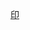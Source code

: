{{Navbox with collapsible groups
|name = 印度尼西亞外交
|title =  {{flagicon|INA}} {{link-en|印度尼西亞外交|Foreign relations of Indonesia}}
|listclass  = hlist
|image = [[File:National emblem of Indonesia Garuda Pancasila.svg|link=|alt=|60px|Coat of arms of Indonesia]]
|sect1  = 雙邊關係
|list1  = {{Navbox|child
|group1 = 非洲
|list1  = 
* {{link-en|阿爾及利亞－印度尼西亞關係|Algeria–Indonesia relations|阿爾及利亞}}
* {{link-en|埃及－印度尼西亞關係|Egypt–Indonesia relations|埃及}}
* {{link-en|埃塞俄比亞－印度尼西亞關係|Ethiopia–Indonesia relations|埃塞俄比亞}}
* [[印度尼西亞－几内亚關係|几内亚]]
* {{link-en|印度尼西亞－肯尼亞關係|Indonesia–Kenya relations|肯尼亞}}
* {{link-en|印度尼西亞－利比里亞關係|Indonesia–Liberia relations|利比里亞}}
* {{link-en|印度尼西亞－利比亞關係|Indonesia–Libya relations|利比亞}}
* [[印度尼西亞－馬達加斯加關係|馬達加斯加]]
* {{link-en|印度尼西亞－摩洛哥關係|Indonesia–Morocco relations|摩洛哥}}
* {{link-en|印度尼西亞－納米比亞關係|Indonesia–Namibia relations|納米比亞}}
* {{link-en|印度尼西亞－尼日利亞關係|Indonesia–Nigeria relations|尼日利亞}}
* [[印度尼西亞－塞內加爾關係|塞內加爾]]
* {{link-en|印度尼西亞－南非關係|Indonesia–South Africa relations|南非}}
* {{link-en|印度尼西亞－蘇丹關係|Indonesia–Sudan relations|蘇丹}}
* {{link-en|印度尼西亞－坦桑尼亞關係|Indonesia–Tanzania relations|坦桑尼亞}}
* {{link-en|印度尼西亞－突尼斯關係|Indonesia–Tunisia relations|突尼斯}}
* {{link-en|印度尼西亞－津巴布韋關係|Indonesia–Zimbabwe relations|津巴布韋}}

|group2 = 美洲
|list2  =
{{Navbox|subgroup
  |group1 = 北美洲   
  |list1 =
* {{link-en|加拿大－印度尼西亞關係|Canada–Indonesia relations|加拿大}}
* {{link-en|古巴－印度尼西亞關係|Cuba–Indonesia relations|古巴}}
* [[危地馬拉－印尼關係|瓜地馬拉]]
* {{link-en|印度尼西亞－墨西哥關係|Indonesia–Mexico relations|墨西哥}}
* [[印度尼西亞－巴拿馬關係|巴拿馬]]
* [[印度尼西亞－美國關係|美國]]
  |group2 = 南美洲   
  |list2 =
* {{link-en|阿根廷－印度尼西亞關係|Argentina–Indonesia relations|阿根廷}}
* {{link-en|巴西－印度尼西亞關係|Brazil–Indonesia relations|巴西}}
* {{link-en|智利－印度尼西亞關係|Chile–Indonesia relations|智利}}
* {{link-en|哥倫比亞－印度尼西亞關係|Colombia–Indonesia relations|哥倫比亞}}
* {{link-en|厄瓜多爾－印度尼西亞關係|Ecuador–Indonesia relations|厄瓜多爾}}
* [[印度尼西亞－秘魯關係|秘魯]]
* [[印度尼西亞－蘇里南關係|蘇里南]]
* {{link-en|印度尼西亞－委內瑞拉關係|Indonesia–Venezuela relations|委內瑞拉}}
}}

|group3 = 亞洲
|list3  =
{{Navbox|subgroup
  |group1 = [[東南亞國家聯盟|ASEAN]]
  |list1 =
* {{link-en|汶萊－印度尼西亞關係|Brunei–Indonesia relations|汶萊}}
* {{link-en|柬埔寨－印度尼西亞關係|Cambodia–Indonesia relations|柬埔寨}}
* {{link-en|印度尼西亞－老撾關係|Indonesia–Laos relations|老撾}}
* [[印度尼西亚－马来西亚关系|馬來西亞]]
* {{link-en|印度尼西亞－緬甸關係|Indonesia–Myanmar relations|緬甸}}
* {{link-en|印度尼西亞－菲律賓關係|Indonesia–Philippines relations|菲律賓}}
* {{link-en|新加坡－印度尼西亞關係|Indonesia–Singapore relations|新加坡}}
* {{link-en|印度尼西亞－泰國關係|Indonesia–Thailand relations|泰國}}
* [[印度尼西亞－越南關係|越南]]
  |group2 = 東亞
  |list2 =
* [[中國－印度尼西亞關係|中華人民共和國]]
** {{link-en|香港與印度尼西亞關係|Hong Kong–Indonesia relations|香港}}
* [[印度尼西亞－日本關係|日本]]
* {{link-en|印度尼西亞－蒙古國關係|Indonesia–Mongolia relations|蒙古}}
* [[印度尼西亚－朝鲜关系|朝鮮]]
* [[印度尼西亞－韓國關係|韓國]]
* [[中華民國與印度尼西亞關係|中華民國]]
** [[臺灣與印尼關係史|臺灣]]
  |group3 = 西亞
  |list3 =
* {{link-en|巴林－印度尼西亞關係|Bahrain–Indonesia relations|巴林}}
* {{link-en|印度尼西亞－伊朗關係|Indonesia–Iran relations|伊朗}}
* {{link-en|印度尼西亞－伊拉克關係|Indonesia–Iraq relations|伊拉克}}
* {{link-en|印度尼西亞－以色列關係|Indonesia–Israel relations|以色列}}
* {{link-en|印度尼西亞－約旦關係|Indonesia–Jordan relations|約旦}}
* {{link-en|印度尼西亞－科威特關係|Indonesia–Kuwait relations|科威特}}
* {{link-en|印度尼西亞－黎巴嫩關係|Indonesia–Lebanon relations|黎巴嫩}}
* {{link-en|印度尼西亞－阿曼關係|Indonesia–Oman relations|阿曼}}
* {{link-en|印度尼西亞－巴勒斯坦關係|Indonesia–Palestine relations|巴勒斯坦}}
* {{link-en|印度尼西亞－卡塔爾關係|Indonesia–Qatar relations|卡塔爾}}
* [[印度尼西亞－沙特阿拉伯關係|沙特阿拉伯]]
* [[印度尼西亞－敘利亞關係|敘利亞]]
* {{link-en|印度尼西亞－土耳其關係|Indonesia–Turkey relations|土耳其}}
* {{link-en|印度尼西亞－阿聯酋關係|Indonesia–United Arab Emirates relations|阿聯酋}}
* {{link-en|印度尼西亞－也門關係|Indonesia–Yemen relations|也門}}
  |group4 = 其他地區
  |list4 =
* {{link-en|阿富汗－印度尼西亞關係|Afghanistan–Indonesia relations|阿富汗}}
* [[亞塞拜然－印度尼西亞關係|亞塞拜然]]
* {{link-en|孟加拉國－印度尼西亞關係|Bangladesh–Indonesia relations|孟加拉}}
* [[東帝汶－印度尼西亞關係|東帝汶]]
* {{link-en|印度－印度尼西亞關係|India–Indonesia relations|印度}}
* {{link-en|印度尼西亞－哈薩克斯坦關係|Indonesia–Kazakhstan relations|哈薩克斯坦}}
* {{link-en|印度尼西亞－尼泊爾關係|Indonesia–Nepal relations|尼泊爾}}
* {{link-en|印度尼西亞－巴基斯坦關係|Indonesia–Pakistan relations|巴基斯坦}}
* {{link-en|印度尼西亞－斯里蘭卡關係|Indonesia–Sri Lanka relations|斯里蘭卡}}
* {{link-en|印度尼西亞－烏茲別克斯坦關係|Indonesia–Uzbekistan relations|烏茲別克斯坦}}
}}

|group4 = 歐洲
|list4 =
{{Navbox|subgroup
  |group1 = {{link-en|印度尼西亞－歐盟關係|Indonesia-European Union relations|歐盟}}   
  |list1 =
* {{link-en|奧地利－印度尼西亞關係|Austria–Indonesia relations|奧地利}}
* {{link-en|比利時－印度尼西亞關係|Belgium–Indonesia relations|比利時}}
* {{link-en|保加利亞－印度尼西亞關係|Bulgaria–Indonesia relations|保加利亞}}
* [[克羅地亞－印度尼西亞關係|克羅地亞]]
* {{link-en|捷克－印度尼西亞關係|Czech Republic–Indonesia relations|捷克}}
* {{link-en|丹麥－印度尼西亞關係|Denmark–Indonesia relations|丹麥}}
* {{link-en|芬蘭－印度尼西亞關係|Finland–Indonesia relations|芬蘭}}
* {{link-en|法國－印度尼西亞關係|France–Indonesia relations|法國}}
* {{link-en|德國－印度尼西亞關係|Germany–Indonesia relations|德國}}
* {{link-en|希臘－印度尼西亞關係|Greece–Indonesia relations|希臘}}
* {{link-en|匈牙利－印度尼西亞關係|Hungary–Indonesia relations|匈牙利}}
* {{link-en|印度尼西亞－意大利關係|Indonesia–Italy relations|意大利}}
* [[印度尼西亞－荷蘭關係|荷蘭]]
* {{link-en|印度尼西亞－波蘭關係|Indonesia–Poland relations|波蘭}}
* [[印度尼西亞－葡萄牙關係|葡萄牙]]
* {{link-en|印度尼西亞－羅馬尼亞關係|Indonesia–Romania relations|羅馬尼亞}}
* {{link-en|印度尼西亞－西班牙關係|Indonesia–Spain relations|西班牙}}
* {{link-en|印度尼西亞－瑞典關係|Indonesia–Sweden relations|瑞典}}
* {{link-en|印度尼西亞－英國關係|Indonesia–United Kingdom relations|英國}}
  |group2 = 其他地區   
  |list2 =
* {{link-en|波斯尼亞和黑塞哥維那－印度尼西亞關係|Bosnia and Herzegovina–Indonesia relations|波斯尼亞和黑塞哥維那}}
* {{link-en|聖座－印度尼西亞關係|Holy See–Indonesia relations|聖座}}
* {{link-en|印度尼西亞－挪威關係|Indonesia–Norway relations|挪威}}
* {{link-en|印度尼西亞－俄羅斯關係|Indonesia–Russia relations|俄羅斯}}
* [[印度尼西亞－塞爾維亞關係|塞爾維亞]]
* {{link-en|印度尼西亞－瑞士關係|Indonesia–Switzerland relations|瑞士}}
* {{link-en|印度尼西亞－烏克蘭關係|Indonesia–Ukraine relations|烏克蘭}}
}}

|group5 = 大洋洲
|list5  =
* {{link-en|澳洲－印度尼西亞關係|Australia–Indonesia relations|澳洲}}
* [[斐濟－印度尼西亞關係|斐濟]]
* {{link-en|印度尼西亞－紐西蘭關係|Indonesia–New Zealand relations|紐西蘭}}
* {{link-en|印度尼西亞－巴布亞新幾內亞關係|Indonesia–Papua New Guinea relations|巴布亞新幾內亞}}
}}
| sect2 = [[多邊主義|多邊]]關係
| list2  = 
* [[東南亞國家聯盟|ASEAN]]
* {{link-en|印度尼西亞－歐盟關係|Indonesia–European Union relations|歐盟}}
* {{link-en|印度尼西亞與聯合國|Indonesia and the United Nations|聯合國}}
* [[亞太經濟合作組織|APEC]]
* [[二十國集團|G-20]]
* [[G20開發中國家]]
* {{link-en|D-8經濟合作組織|D-8 Organization for Economic Cooperation|D-8}}
* [[不結盟運動|NAM]] 
* [[世界貿易組織|WTO]] 
* [[伊斯蘭合作組織|OIC]] 
* {{link-en|東亞－拉美合作論壇|Forum of East Asia-Latin America Cooperation|FEALAC}}

| sect3 = 外交
| list3 = {{Navbox|child

| group1 = 條約
| list1 =
* {{link-en|1949年海牙條約|Treaty of The Hague (1949)|海牙}}
* [[馬尼拉協定]]
* [[東南亞友好合作條約]]

| group2 = 爭議
| list2 =
* {{link-en|Ambalat|Ambalat|Ambalat爭議}}
* {{link-en|Ligitan and Sipadan爭議|Ligitan and Sipadan dispute}}

| group3 = 機構
| list3 =
* {{link-en|印度尼西亞駐外機構列表|List of diplomatic missions of Indonesia|印尼駐外}} / [[駐印度尼西亞外交機構列表|駐印尼]] 
* {{link-en|雅加達大使館列表|List of embassies in Jakarta}}

| group4 = 相關題目
| list4 = 
* [[印度尼西亞外交部]] 
* {{link-en|印度尼西亞僑民|Indonesian diaspora}}
}}
}}<noinclude>
[[Category:印度尼西亞外交| ]]
[[Category:印度尼西亞政治| ]]
[[Category:各國外交導航模板|印]]
</noinclude>